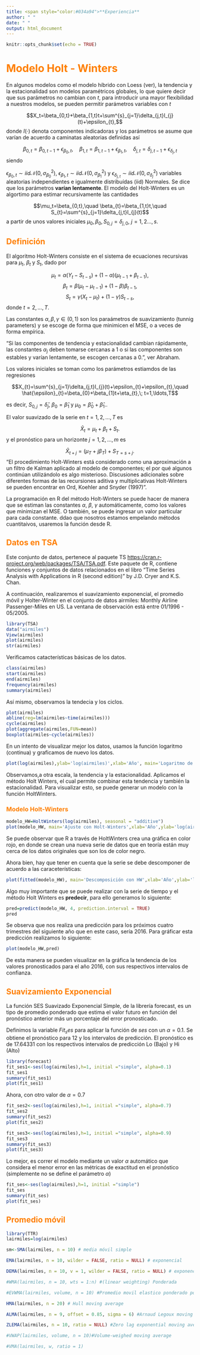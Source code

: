 ```yaml
---
title: <span style="color:#034a94">**Experiencia**
author: " "
date: " "
output: html_document
---
```


```r
knitr::opts_chunk$set(echo = TRUE)
```

# <span style="color:#FF7F00">**Modelo Holt - Winters**

En algunos modelos como el modelo híbrido con Loess (ver),  la tendencia y la estacionalidad son modelos paramétricos globales, lo que quiere decir
que sus parámetros no cambian con $t$, para introducir una mayor flexibilidad a nuestros modelos, se pueden permitir parámetros variables con $t$

$$X_t=\beta_{0,t}+\beta_{1,t}t+\sum^{s}_{j=1}\delta_{j,t}I_{j}(t)+\epsilon_{t},$$
donde $I(\cdot)$ denota componentes indicadoras y los parámetros se asume que varían de acuerdo a caminatas aleatorias definidas así

$$\beta_{0,t}=\beta_{0,t-1}+\epsilon_{\beta_{0},t},\quad
\beta_{1,t}=\beta_{1,t-1}+\epsilon_{\beta_{1},t},\quad
\delta_{j,t}=\delta_{j,t-1}+\epsilon_{\delta_{j},t}$$
siendo 

$\epsilon_{\beta_{0},t}\sim iid\mathcal{N}(0,\sigma^{2}_{\beta_{0}})$, $\epsilon_{\beta_{1},t}\sim iid\mathcal{N}(0,\sigma^{2}_{\beta_{1}})$ y
$\epsilon_{\delta_{j,t}}\sim iid\mathcal{N}(0,\sigma^{2}_{\delta_{j}})$
variables aleatorias independientes e igualmente distribuídas (iid) Normales.  Se dice que los parámetros **varían lentamente**.  El modelo del Holt-Winters es un algortimo para estimar recursivamente las cantidades

$$\mu_t=\beta_{0,t},\quad \beta_{t}=\beta_{1,t}t,\quad
S_{t}=\sum^{s}_{j=1}\delta_{j,t}I_{j}(t)$$
a partir de unos valores iniciales $\mu_{0},\beta_{0},S_{0,j}=\delta_{j,0}$, $j=1,2\ldots,s.$

## <span style="color:#FF7F00">**Definición**

El algoritmo Holt-Winters consiste en el sistema de ecuaciones recursivas para 
$\mu_{t}$, $\beta_{t}$ y $S_{t},$ dado por 

$$\mu_t=\alpha (Y_{t}-S_{t-s})+(1-\alpha) (\mu_{t-1}+\beta_{t-1}),$$
$$\beta_{t}=\beta(\mu_{t}-\mu_{t-1})+(1-\beta)\beta_{t-1},$$
$$
S_{t}=\gamma(X_{t}-\mu_{t})+(1-\gamma)S_{t-s},$$
donde $t=2,\ldots,T.$

Las constantes $\alpha,\beta,\gamma \in (0,1)$ son los paraámetros de suavizamiento (tunnig parameters) y se escoge de forma que minimicen el MSE, o a veces de forma empírica.  

"Si las componentes de tendencia y estacionalidad cambian rápidamente, las constantes $\alpha_{j}$ deben tomarse cercanas a $1$ o si las componentes son estables y varían lentamente, se escogen cercanas a $0.$", ver Abraham.

Los valores iniciales se toman como los parámetros estiamdos de las regresiones 

$$X_{t}=\sum^{s}_{j=1}\delta_{j,t}I_{j}(t)+\epsilon_{t}+\epsilon_{t},\quad
\hat{\epsilon}_{t}=\beta_{0}+\beta_{1}t+\eta_{t},\; t=1,\ldots,T$$

es decir, $S_{0,j}=\hat{\delta}_{j}$, $\beta_{0}=\hat{\beta}_{1}$ y $\mu_{0}=\hat{\beta}_{0}+\hat{\beta}_{1}.$. 


El valor suavizado de la serie en $t=1,2,\ldots,T$ es 

$$\hat{X}_{t}=\mu_{t}+\beta_{t}+S_{t}.$$
y el pronóstico para un horizonte $j=1,2,\ldots,m$ es 

$$\hat{X}_{t+j}=(\mu_{T}+j\beta_{T})+S_{T=s+j}.$$
“El procedimiento Holt-Winters está considerado como una aproximación
a un filtro de Kalman aplicado al modelo de componentes; el por qué algunos
continúan utilizándolo es algo misterioso. Discusiones adicionales sobre diferentes formas de las recursiones aditiva y multiplicativas Holt-Winters se pueden encontrar en Ord, Koehler and Snyder (1997)”.

La programación en R del método Holt-Winters se puede hacer de manera que se estiman las
constantes $\alpha$, $\beta$, $\gamma$ automáticamente, como los valores que minimizan el MSE. O también,
se puede ingresar un valor particular para cada constante.  ddao que nosotros estamos empelando métodos cuantitaivos, usaremos la función desde R.

## <span style="color:#FF7F00">**Datos en TSA**

Este conjunto de datos, pertenece al paquete TS <https://cran.r-project.org/web/packages/TSA/TSA.pdf>.
Este paquete de R, contiene funciones y conjuntos de datos relacionados en el libro "Time Series Analysis with Applications in R (second edition)" by J.D. Cryer and K.S. Chan.

A continuación, realizaremos el suavizamiento exponencial, el promedio móvil y Holter-Winter en el conjunto de datos airmiles: Monthly Airline Passenger-Miles en US. La ventana de observación está entre 01/1996 - 05/2005. 

```r
library(TSA)
data("airmiles")
View(airmiles)
plot(airmiles)
str(airmiles)
```

Verificamos catacterísticas básicas de los datos.

```r
class(airmiles)
start(airmiles)
end(airmiles)
frequency(airmiles)
summary(airmiles)
```
Así mismo, observamos la tendecia y los ciclos.

```r
plot(airmiles)
abline(reg=lm(airmiles~time(airmiles)))
cycle(airmiles)
plot(aggregate(airmiles,FUN=mean))
boxplot(airmiles~cycle(airmiles))
```

En un intento de visualizar mejor los datos, usamos la función logaritmo (continua) y graficamos de nuevo los datos. 

```r
plot(log(airmiles),ylab='log(airmiles)',xlab='Año', main='Logaritmo de Millas aéreas')
```

Observamos,a  otra escala, la tendencia y la estacionalidad.  Aplicamos el método Holt Winters, el cual permite combinar esta tendencia y también la estacionalidad. Para visualizar esto, se puede generar un modelo con la función HoltWinters.

### <span style="color:#FF7F00">**Modelo Holt-Winters**

```r
modelo_HW=HoltWinters(log(airmiles), seasonal = "additive")
plot(modelo_HW, main='Ajuste con Holt-Winters',xlab='Año',ylab='log(airmiles)')
```

Se puede observar que R a través de HoltWinters crea una gráfica en color rojo, en donde se crean una nueva serie de datos que en teoría están muy cerca de los datos originales que son los de color negro. 

Ahora bien, hay que tener en cuenta que la serie se debe descomponer de acuerdo a las caraceterísticas:

```r
plot(fitted(modelo_HW), main='Descomposición con HW',xlab='Año',ylab='log(airmiles)')
```

Algo muy importante que se puede realizar con la serie de tiempo y el método Holt Winters es **predecir**, para ello generamos lo siguiente:


```r
pred=predict(modelo_HW, 4, prediction.interval = TRUE)
pred
```


Se observa que nos realiza una predicción para los próximos cuatro trimestres del siguiente año que en este caso, sería 2016. Para gráficar esta predicción realizamos lo siguiente:

```r
plot(modelo_HW,pred)
```

De esta manera se pueden visualizar en la gráfica la tendencia de los valores pronosticados para el año 2016, con sus respectivos intervalos de confianza.

## <span style="color:#FF7F00">**Suavizamiento Exponencial**

La función SES Suavizado Exponencial Simple, de la librería forecast, es un tipo de promedio ponderado que estima el valor futuro en función del pronóstico anterior más un porcentaje del error pronosticado.

Definimos la variable $Fit_ses$ para aplicar la función de $ses$ con un $\alpha=0.1$. Se obtiene el pronóstico para $12$ y los intervalos de predicción. El pronóstico es de $17.64331$ con los respectivos intervalos de predicción Lo (Bajo) y Hi (Alto)

```r
library(forecast)
fit_ses1<-ses(log(airmiles),h=1, initial ="simple", alpha=0.1)
fit_ses1
summary(fit_ses1)
plot(fit_ses1)
```

Ahora, con otro valor de $\alpha=0.7$

```r
fit_ses2<-ses(log(airmiles),h=1, initial ="simple", alpha=0.7)
fit_ses2
summary(fit_ses2)
plot(fit_ses2)
```

```r
fit_ses3<-ses(log(airmiles),h=1, initial ="simple", alpha=0.9)
fit_ses3
summary(fit_ses3)
plot(fit_ses3)
```

Lo mejor, es correr el modelo mediante un valor $\alpha$ automático que considera el menor error en las métricas de exactitud en el pronóstico (simplemente no se define el parámetro $\alpha$)

```r
fit_ses<-ses(log(airmiles),h=1, initial ="simple")
fit_ses
summary(fit_ses)
plot(fit_ses)
```




## <span style="color:#FF7F00">**Promedio móvil**

```r
library(TTR)
lairmiles=log(airmiles)

sm<-SMA(lairmiles, n = 10) # media móvil simple

EMA(lairmiles, n = 10, wilder = FALSE, ratio = NULL) # exponencial

DEMA(lairmiles, n = 10, v = 1, wilder = FALSE, ratio = NULL) # exponencial doble

#WMA(lairmiles, n = 10, wts = 1:n) #(linear weighting) Ponderada

#EVWMA(lairmiles, volume, n = 10) #Promedio movil elastico ponderado por volumen

HMA(lairmiles, n = 20) # Hull moving average

ALMA(lairmiles, n = 9, offset = 0.85, sigma = 6) #Arnaud Legoux moving average

ZLEMA(lairmiles, n = 10, ratio = NULL) #Zero lag exponential moving average.

#VWAP(lairmiles, volume, n = 10)#Volume-weighed moving average

#VMA(lairmiles, w, ratio = 1)

```



